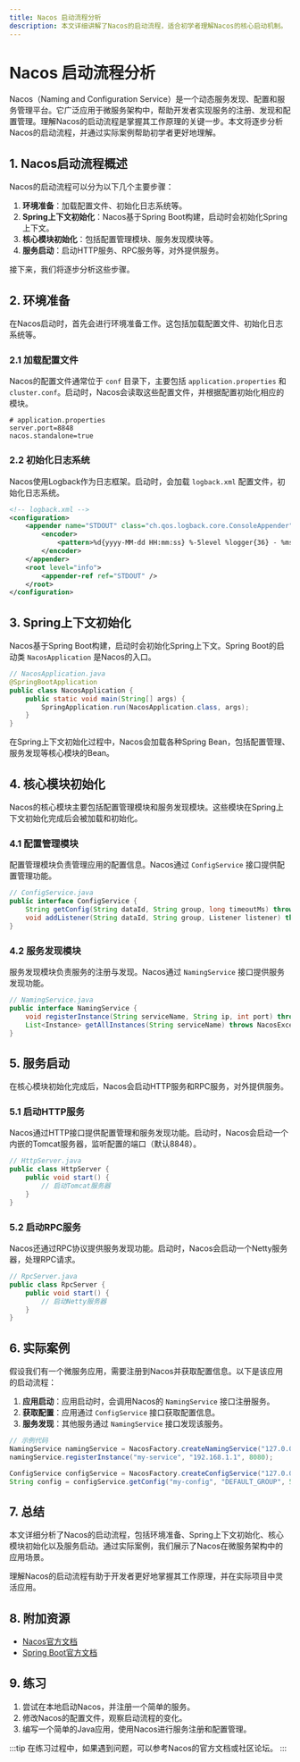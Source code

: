 ```yaml
---
title: Nacos 启动流程分析
description: 本文详细讲解了Nacos的启动流程，适合初学者理解Nacos的核心启动机制。
---
```


# Nacos 启动流程分析

Nacos（Naming and Configuration Service）是一个动态服务发现、配置和服务管理平台。它广泛应用于微服务架构中，帮助开发者实现服务的注册、发现和配置管理。理解Nacos的启动流程是掌握其工作原理的关键一步。本文将逐步分析Nacos的启动流程，并通过实际案例帮助初学者更好地理解。

## 1. Nacos启动流程概述

Nacos的启动流程可以分为以下几个主要步骤：

1. **环境准备**：加载配置文件、初始化日志系统等。
2. **Spring上下文初始化**：Nacos基于Spring Boot构建，启动时会初始化Spring上下文。
3. **核心模块初始化**：包括配置管理模块、服务发现模块等。
4. **服务启动**：启动HTTP服务、RPC服务等，对外提供服务。

接下来，我们将逐步分析这些步骤。

## 2. 环境准备

在Nacos启动时，首先会进行环境准备工作。这包括加载配置文件、初始化日志系统等。

### 2.1 加载配置文件

Nacos的配置文件通常位于 `conf` 目录下，主要包括 `application.properties` 和 `cluster.conf`。启动时，Nacos会读取这些配置文件，并根据配置初始化相应的模块。

```properties
# application.properties
server.port=8848
nacos.standalone=true
```

### 2.2 初始化日志系统

Nacos使用Logback作为日志框架。启动时，会加载 `logback.xml` 配置文件，初始化日志系统。

```xml
<!-- logback.xml -->
<configuration>
    <appender name="STDOUT" class="ch.qos.logback.core.ConsoleAppender">
        <encoder>
            <pattern>%d{yyyy-MM-dd HH:mm:ss} %-5level %logger{36} - %msg%n</pattern>
        </encoder>
    </appender>
    <root level="info">
        <appender-ref ref="STDOUT" />
    </root>
</configuration>
```

## 3. Spring上下文初始化

Nacos基于Spring Boot构建，启动时会初始化Spring上下文。Spring Boot的启动类 `NacosApplication` 是Nacos的入口。

```java
// NacosApplication.java
@SpringBootApplication
public class NacosApplication {
    public static void main(String[] args) {
        SpringApplication.run(NacosApplication.class, args);
    }
}
```

在Spring上下文初始化过程中，Nacos会加载各种Spring Bean，包括配置管理、服务发现等核心模块的Bean。

## 4. 核心模块初始化

Nacos的核心模块主要包括配置管理模块和服务发现模块。这些模块在Spring上下文初始化完成后会被加载和初始化。

### 4.1 配置管理模块

配置管理模块负责管理应用的配置信息。Nacos通过 `ConfigService` 接口提供配置管理功能。

```java
// ConfigService.java
public interface ConfigService {
    String getConfig(String dataId, String group, long timeoutMs) throws NacosException;
    void addListener(String dataId, String group, Listener listener) throws NacosException;
}
```

### 4.2 服务发现模块

服务发现模块负责服务的注册与发现。Nacos通过 `NamingService` 接口提供服务发现功能。

```java
// NamingService.java
public interface NamingService {
    void registerInstance(String serviceName, String ip, int port) throws NacosException;
    List<Instance> getAllInstances(String serviceName) throws NacosException;
}
```

## 5. 服务启动

在核心模块初始化完成后，Nacos会启动HTTP服务和RPC服务，对外提供服务。

### 5.1 启动HTTP服务

Nacos通过HTTP接口提供配置管理和服务发现功能。启动时，Nacos会启动一个内嵌的Tomcat服务器，监听配置的端口（默认8848）。

```java
// HttpServer.java
public class HttpServer {
    public void start() {
        // 启动Tomcat服务器
    }
}
```

### 5.2 启动RPC服务

Nacos还通过RPC协议提供服务发现功能。启动时，Nacos会启动一个Netty服务器，处理RPC请求。

```java
// RpcServer.java
public class RpcServer {
    public void start() {
        // 启动Netty服务器
    }
}
```

## 6. 实际案例

假设我们有一个微服务应用，需要注册到Nacos并获取配置信息。以下是该应用的启动流程：

1. **应用启动**：应用启动时，会调用Nacos的 `NamingService` 接口注册服务。
2. **获取配置**：应用通过 `ConfigService` 接口获取配置信息。
3. **服务发现**：其他服务通过 `NamingService` 接口发现该服务。

```java
// 示例代码
NamingService namingService = NacosFactory.createNamingService("127.0.0.1:8848");
namingService.registerInstance("my-service", "192.168.1.1", 8080);

ConfigService configService = NacosFactory.createConfigService("127.0.0.1:8848");
String config = configService.getConfig("my-config", "DEFAULT_GROUP", 5000);
```

## 7. 总结

本文详细分析了Nacos的启动流程，包括环境准备、Spring上下文初始化、核心模块初始化以及服务启动。通过实际案例，我们展示了Nacos在微服务架构中的应用场景。

理解Nacos的启动流程有助于开发者更好地掌握其工作原理，并在实际项目中灵活应用。

## 8. 附加资源

- [Nacos官方文档](https://nacos.io/zh-cn/docs/what-is-nacos.html)
- [Spring Boot官方文档](https://spring.io/projects/spring-boot)

## 9. 练习

1. 尝试在本地启动Nacos，并注册一个简单的服务。
2. 修改Nacos的配置文件，观察启动流程的变化。
3. 编写一个简单的Java应用，使用Nacos进行服务注册和配置管理。

:::tip
在练习过程中，如果遇到问题，可以参考Nacos的官方文档或社区论坛。
:::